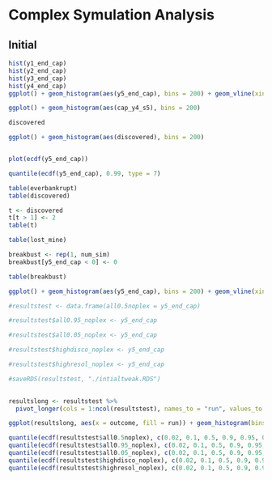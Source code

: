 # Complex Symulation Analysis

## Initial
```r

hist(y1_end_cap)
hist(y2_end_cap)
hist(y3_end_cap)
hist(y4_end_cap)
ggplot() + geom_histogram(aes(y5_end_cap), bins = 200) + geom_vline(xintercept = 2e6)

ggplot() + geom_histogram(aes(cap_y4_s5), bins = 200)

discovered

ggplot() + geom_histogram(aes(discovered), bins = 200)


plot(ecdf(y5_end_cap))

quantile(ecdf(y5_end_cap), 0.99, type = 7)

table(everbankrupt)
table(discovered)

t <- discovered
t[t > 1] <- 2
table(t)

table(lost_mine)

breakbust <- rep(1, num_sim)
breakbust[y5_end_cap < 0] <- 0

table(breakbust)

```

```r
ggplot() + geom_histogram(aes(y5_end_cap), bins = 200) + geom_vline(xintercept = 2e6)
```


```r
#resultstest <- data.frame(all0.5noplex = y5_end_cap)

#resultstest$all0.95_noplex <- y5_end_cap

#resultstest$all0.05_noplex <- y5_end_cap

#resultstest$highdisco_noplex <- y5_end_cap

#resultstest$highresol_noplex <- y5_end_cap

#saveRDS(resultstest, "./intialtweak.RDS")
  

resultslong <- resultstest %>% 
  pivot_longer(cols = 1:ncol(resultstest), names_to = "run", values_to = "outcome")

ggplot(resultslong, aes(x = outcome, fill = run)) + geom_histogram(bins = 200, position="identity", alpha = 0.5) + geom_vline(xintercept = 2e6)
```


```r

quantile(ecdf(resultstest$all0.5noplex), c(0.02, 0.1, 0.5, 0.9, 0.95, 0.999), type = 7)
quantile(ecdf(resultstest$all0.95_noplex), c(0.02, 0.1, 0.5, 0.9, 0.95, 0.999), type = 7) 
quantile(ecdf(resultstest$all0.05_noplex), c(0.02, 0.1, 0.5, 0.9, 0.95, 0.999), type = 7) 
quantile(ecdf(resultstest$highdisco_noplex), c(0.02, 0.1, 0.5, 0.9, 0.95, 0.999), type = 7)
quantile(ecdf(resultstest$highresol_noplex), c(0.02, 0.1, 0.5, 0.9, 0.95, 0.999), type = 7) 

```

